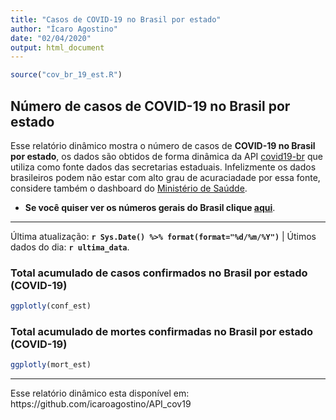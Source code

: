 ```yaml
---
title: "Casos de COVID-19 no Brasil por estado"
author: "Ícaro Agostino"
date: "02/04/2020"
output: html_document
---
```


```r
source("cov_br_19_est.R")
```

## Número de casos de COVID-19 no Brasil por estado

Esse relatório dinâmico mostra o número de casos de **COVID-19 no Brasil por estado**, os dados são obtidos de forma dinâmica da API [covid19-br](https://brasil.io/dataset/covid19/caso) que utiliza como fonte dados das secretarias estaduais. Infelizmente os dados brasileiros podem não estar com alto grau de acuraciadade por essa fonte, considere também o dashboard do [Ministério de Saúdde](https://covid.saude.gov.br/).

  - **Se você quiser ver os números gerais do Brasil clique [aqui](https://icaroagostino.github.io/covid19/)**.
  
---

Última atualização: **`r Sys.Date() %>% format(format="%d/%m/%Y")`** | Útimos dados do dia: **`r ultima_data`**.

### Total acumulado de casos confirmados no Brasil por estado (COVID-19)

```r
ggplotly(conf_est)
```


### Total acumulado de mortes confirmadas no Brasil por estado (COVID-19)

```r
ggplotly(mort_est)
```

---

Esse relatório dinâmico esta disponível em: https://github.com/icaroagostino/API_cov19